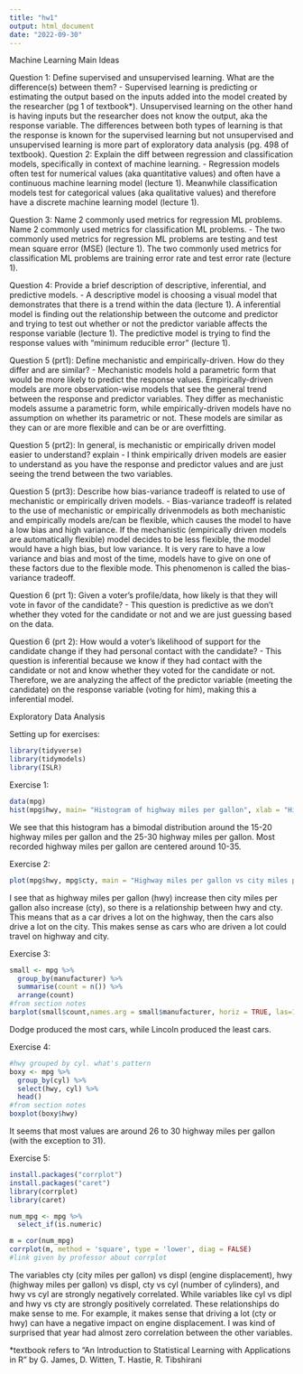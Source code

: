 ```yaml
---
title: "hw1"
output: html_document
date: "2022-09-30"
---
```


Machine Learning Main Ideas

Question 1: Define supervised and unsupervised learning. What are the 
difference(s) between them?
- Supervised learning is predicting or estimating the output based on the inputs added into the model created by the researcher (pg 1 of textbook*). Unsupervised learning on the other hand is having inputs but the researcher does not know the output, aka the response variable. The differences between both types of learning is that the response is known for the supervised learning but not unsupervised and unsupervised learning is more part of exploratory data analysis (pg. 498 of textbook). 
Question 2: Explain the diff between regression and classification models, specifically in context of machine learning.
- Regression models often test for numerical values (aka quantitative values) and often have a continuous machine learning model (lecture 1). Meanwhile classification models test for categorical values (aka qualitative values) and therefore have a discrete machine learning model (lecture 1). 

Question 3: Name 2 commonly used metrics for regression ML problems. Name 2 commonly used metrics for classification ML problems. 
- The two commonly used metrics for regression ML problems are testing and test mean square error (MSE) (lecture 1). The two commonly used metrics for classification ML problems are training error rate and test error rate (lecture 1).

Question 4: Provide a brief description of descriptive, inferential, and predictive models. 
- A descriptive model is choosing a visual model that demonstrates that there is a trend within the data (lecture 1). A inferential model is finding out the relationship between the outcome and predictor and trying to test out whether or not the predictor variable affects the response variable (lecture 1). The predictive model is trying to find the response values with "minimum reducible error" (lecture 1). 

Question 5 (prt1): Define mechanistic and empirically-driven. How do they differ and are similar?
- Mechanistic models hold a parametric form that would be more likely to predict the response values. Empirically-driven models are more observation-wise models that see the general trend between the response and predictor variables. They differ as mechanistic models assume a parametric form, while empirically-driven models have no assumption on whether its parametric or not. These models are similar as they can or are more flexible and can be or are overfitting. 

Question 5 (prt2): In general, is mechanistic or empirically driven model easier to understand? explain
- I think empirically driven models are easier to understand as you have the response and predictor values and are just seeing the trend between the two variables.

Question 5 (prt3): Describe how bias-variance tradeoff is related to use of mechanistic or empirically driven models. 
- Bias-variance tradeoff is related to the use of mechanistic or empirically drivenmodels as both mechanistic and empirically models are/can be flexible, which causes the model to have a low bias and high variance. If the mechanistic (empirically driven models are automatically flexible) model decides to be less flexible, the model would have a high bias, but low variance. It is very rare to have a low variance and bias and most of the time, models have to give on one of these factors due to the flexible mode. This phenomenon is called the bias-variance tradeoff. 

Question 6 (prt 1): Given a voter's profile/data, how likely is that they will vote in favor of the candidate?
- This question is predictive as we don't whether they voted for the candidate or not and we are just guessing based on the data. 

Question 6 (prt 2): How would a voter's likelihood of support for the candidate change if they had personal contact with the candidate?
- This question is inferential because we know if they had contact with the candidate or not and know whether they voted for the candidate or not. Therefore, we are analyzing the affect of the predictor variable (meeting the candidate) on the response variable (voting for him), making this a inferential model. 

Exploratory Data Analysis

Setting up for exercises:
```r
library(tidyverse)
library(tidymodels)
library(ISLR)
```

Exercise 1:
```r
data(mpg)
hist(mpg$hwy, main= "Histogram of highway miles per gallon", xlab = "Highway miles per gallon (hwy)")
```


We see that this histogram has a bimodal distribution around the 15-20 highway miles per gallon and the 25-30 highway miles per gallon. Most recorded highway miles per gallon are centered around 10-35.  


Exercise 2:
```r
plot(mpg$hwy, mpg$cty, main = "Highway miles per gallon vs city miles per gallon", xlab = "Highway miles per gallon", ylab = "City miles per gallon")
```


I see that as highway miles per gallon (hwy) increase then city miles per gallon also increase (cty), so there is a relationship between hwy and cty. This means that as a car drives a lot on the highway, then the cars also drive a lot on the city. This makes sense as cars who are driven a lot could travel on highway and city. 


Exercise 3:


```r
small <- mpg %>%
  group_by(manufacturer) %>%
  summarise(count = n()) %>%
  arrange(count)
#from section notes
barplot(small$count,names.arg = small$manufacturer, horiz = TRUE, las=1)

```


Dodge produced the most cars, while Lincoln produced the least cars. 


Exercise 4: 
```r
#hwy grouped by cyl. what's pattern
boxy <- mpg %>%
  group_by(cyl) %>%
  select(hwy, cyl) %>%
  head()
#from section notes
boxplot(boxy$hwy)

```


It seems that most values are around 26 to 30 highway miles per gallon (with the exception to 31).

Exercise 5:
```r
install.packages("corrplot")
install.packages("caret")
library(corrplot)
library(caret)

num_mpg <- mpg %>%
  select_if(is.numeric) 

m = cor(num_mpg)
corrplot(m, method = 'square', type = 'lower', diag = FALSE)
#link given by professor about corrplot

```


The variables cty (city miles per gallon) vs displ (engine displacement), hwy (highway miles per gallon) vs displ, cty vs cyl (number of cylinders), and hwy vs cyl are strongly negatively correlated. While variables like cyl vs dipl and hwy vs cty are strongly positively correlated. These relationships do make sense to me. For example, it makes sense that driving a lot (cty or hwy) can have a negative impact on engine displacement. I was kind of surprised that year had almost zero correlation between the other variables. 


*textbook refers to "An Introduction to Statistical Learning with Applications in R" by G. James, D. Witten, T. Hastie, R. Tibshirani